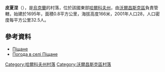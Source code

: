 {{coord|50|25|48|N|37|21|2|E|scale:100000_region:UA|display=title}}

'''皮夏涅'''（{{lang-uk|Піщане}}），是[[烏克蘭|烏克蘭]]的村落，位於該國東部[[哈爾科夫州|哈爾科夫州]]，由[[沃爾昌斯克區|沃爾昌斯克區]]負責管轄，始建於1695年，面積0.8平方公里，海拔高度166米，2001年人口28，人口密度每平方公里32.5人。

==參考資料==
* [http://w1.c1.rada.gov.ua/pls/z7502/A005?rdat1=02.09.2011&rf7571=32782 Піщане]
* [http://weather.in.ua/ua/har'kovskaja/20752 Погода в селі Піщане]{{Wayback|url=http://weather.in.ua/ua/har%27kovskaja/20752 |date=20160323024925 }}

{{DEFAULTSORT:Піщане}}
[[Category:哈爾科夫州村落|Category:哈爾科夫州村落]]
[[Category:沃爾昌斯克區村落|Category:沃爾昌斯克區村落]]


{{Kharkiv-geo-stub}}